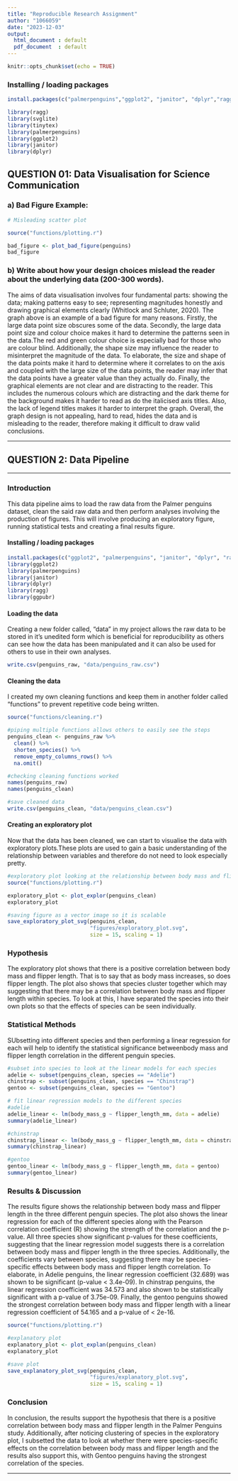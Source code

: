 ---
title: "Reproducible Research Assignment"
author: "1066059"
date: "2023-12-03"
output:
  html_document : default
  pdf_document  : default
---

```{r setup, include=FALSE}
knitr::opts_chunk$set(echo = TRUE)
```

### Installing / loading packages
```{r, echo=TRUE, results='hide'}
install.packages(c("palmerpenguins","ggplot2", "janitor", "dplyr","ragg", "svglite"))
```

```{r, message=FALSE, warning=FALSE}
library(ragg)
library(svglite)
library(tinytex)
library(palmerpenguins)
library(ggplot2)
library(janitor)
library(dplyr)
```


## QUESTION 01: Data Visualisation for Science Communication

### a) Bad Figure Example:

```{r bad figure code, echo = FALSE, warning=FALSE}
# Misleading scatter plot

source("functions/plotting.r")

bad_figure <- plot_bad_figure(penguins)
bad_figure
```


### b) Write about how your design choices mislead the reader about the underlying data (200-300 words).

The aims of data visualisation involves four fundamental parts: showing the data; making patterns easy to see; representing magnitudes honestly and drawing graphical elements clearly (Whitlock and Schluter, 2020). The graph above is an example of a bad figure for many reasons. Firstly, the large data point size obscures some of the data. Secondly, the large data point size and colour choice makes it hard to determine the patterns seen in the data.The red and green colour choice is especially bad for those who are colour blind. Additionally, the shape size may influence the reader to misinterpret the magnitude of the data. To elaborate, the size and shape of the data points make it hard to determine where it correlates to on the axis and coupled with the large size of the data points, the reader may infer that the data points have a greater value than they actually do. Finally, the graphical elements are not clear and are distracting to the reader. This includes the numerous colours which are distracting and the dark theme for the background makes it harder to read as do the italicised axis titles. Also, the lack of legend titles makes it harder to interpret the graph. Overall, the graph design is not appealing, hard to read, hides the data and is misleading to the reader, therefore making it difficult to draw valid conclusions.


------------------------------------------------------------------------

## QUESTION 2: Data Pipeline

------------------------------------------------------------------------

### Introduction

This data pipeline aims to load the raw data from the Palmer penguins dataset, clean the said raw data and then perform analyses involving the production of figures. This will involve producing an exploratory figure, running statistical tests and creating a final results figure.


#### Installing / loading packages 

```{r, echo=TRUE, results='hide'}
install.packages(c("ggplot2", "palmerpenguins", "janitor", "dplyr", "ragg","ggpubr"))
library(ggplot2)
library(palmerpenguins)
library(janitor)
library(dplyr)
library(ragg)
library(ggpubr)
```


#### Loading the data 
Creating a new folder called, "data" in my project allows the raw data to be stored in it's unedited form which is beneficial for reproducibility as others can see how the data has been manipulated and it can also be used for others to use in their own analyses. 
```{r}
write.csv(penguins_raw, "data/penguins_raw.csv")
```


#### Cleaning the data 
I created my own cleaning functions and keep them in another folder called "functions" to prevent repetitive code being written.
```{r, echo=TRUE, results='hide'}

source("functions/cleaning.r") 

#piping multiple functions allows others to easily see the steps 
penguins_clean <- penguins_raw %>% 
  clean() %>%
  shorten_species() %>%
  remove_empty_columns_rows() %>%
  na.omit()

#checking cleaning functions worked 
names(penguins_raw)
names(penguins_clean) 

#save cleaned data 
write.csv(penguins_clean, "data/penguins_clean.csv")
```
#### Creating an exploratory plot 
Now that the data has been cleaned, we can start to visualise the data with exploratory plots.These plots are used to gain a basic understanding of the relationship between variables and therefore do not need to look especially pretty.
```{r Data Exploration, warning=FALSE}

#exploratory plot looking at the relationship between body mass and flipper length
source("functions/plotting.r")

exploratory_plot <- plot_explor(penguins_clean)
exploratory_plot

#saving figure as a vector image so it is scalable 
save_exploratory_plot_svg(penguins_clean,
                          "figures/exploratory_plot.svg",
                          size = 15, scaling = 1)
```


### Hypothesis
The exploratory plot shows that there is a positive correlation between body mass and flipper length. That is to say that as body mass increases, so does flipper length. The plot also shows that species cluster together which may suggesting that there may be a correlation between body mass and flipper length within species.
To look at this, I have separated the species into their own plots so that the effects of species can be seen individually. 

### Statistical Methods
SUbsetting into different species and then performing a linear regression for each will help to identify the statistical significance betweenbody mass and flipper length correlation in the different penguin species. 

```{r Statistics}

#subset into species to look at the linear models for each species 
adelie <- subset(penguins_clean, species == "Adelie")
chinstrap <- subset(penguins_clean, species == "Chinstrap")
gentoo <- subset(penguins_clean, species == "Gentoo")

# fit linear regression models to the different species 
#adelie
adelie_linear <- lm(body_mass_g ~ flipper_length_mm, data = adelie)
summary(adelie_linear) 

#chinstrap
chinstrap_linear <- lm(body_mass_g ~ flipper_length_mm, data = chinstrap)
summary(chinstrap_linear) 

#gentoo
gentoo_linear <- lm(body_mass_g ~ flipper_length_mm, data = gentoo)
summary(gentoo_linear) 

```


### Results & Discussion
The results figure shows the relationship between body mass and flipper length in the three different penguin species. The plot also shows the linear regression for each of the different species along with the Pearson correlation coefficient (R) showing the strength of the correlation and the p-value. 
All three species show significant p-values for these coefficients, suggesting that the linear regression model suggests there is a correlation between body mass and flipper length in the three species.
Additionally, the coefficients vary between species, suggesting there may be species-specific effects between body mass and flipper length correlation. 
To elaborate, in Adelie penguins, the linear regression coefficient (32.689) was shown to be significant (p-value < 3.4e-09). In chinstrap penguins, the linear regression coefficient was 34.573  and also shown to be statistically significant with a p-value of 3.75e-09. Finally, the gentoo penguins showed the strongest correlation between body mass and flipper length with a linear regression coefficient of 54.165 and a p-value of < 2e-16. 

```{r Plotting Results, warning=FALSE}
source("functions/plotting.r")

#explanatory plot 
explanatory_plot <- plot_explan(penguins_clean)
explanatory_plot

#save plot
save_explanatory_plot_svg(penguins_clean,
                          "figures/explanatory_plot.svg",
                          size = 15, scaling = 1)
```

### Conclusion

In conclusion, the results support the hypothesis that there is a positive correlation between body mass and flipper length in  the Palmer Penguins study. Additionally, after noticing clustering of species in the exploratory plot, I subsetted the data to look at whether there were species-specific effects on the correlation between body mass and flipper length and the results also support this, with Gentoo penguins having the strongest correlation of the species. 



------------------------------------------------------------------------







































